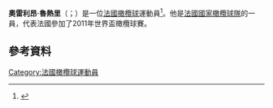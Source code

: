 '''奧雷利昂·魯熱里'''（{{lang-fr|Aurélien Rougerie}}；{{bd|1980年|9月26日}}）是一位[[法國|法國]][[橄欖球|橄欖球]]運動員<ref>{{Cite web |url=http://www.rbs6nations.com/en/france/1434.php?player=71099&includeref=dynamic |title=RBS 6 Nations profile |access-date=2015-11-23 |archive-date=2011-05-24 |archive-url=https://web.archive.org/web/20110524054310/http://www.rbs6nations.com/en/france/1434.php?player=71099&includeref=dynamic |dead-url=no }}</ref>。他是[[法國國家橄欖球隊|法國國家橄欖球隊]]的一員，代表法國參加了2011年世界盃橄欖球賽。
==參考資料==
{{Reflist}}
[[Category:法國橄欖球運動員|Category:法國橄欖球運動員]]